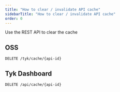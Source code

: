 ```yaml
---
title: "How to clear / invalidate API cache"
sidebarTitle: "How to clear / invalidate API cache"
order: 0
---
```


Use the REST API to clear the cache

## OSS

```
DELETE /tyk/cache/{api-id}
```

## Tyk Dashboard

```
DELETE /api/cache/{api-id}
```
